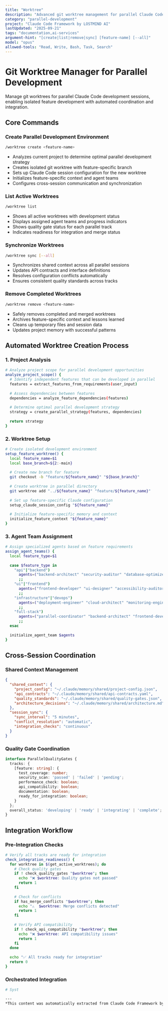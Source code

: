 ```yaml
---
title: "Worktree"
description: "Advanced git worktree management for parallel Claude Code development sessions"
category: "parallel-development"
project: "Claude Code Framework by LOSTMIND AI"
lastUpdated: "2025-09-21"
tags: "documentation,ai-services"
argument-hint: "[create|list|remove|sync] [feature-name] [--all]"
model: "opus"
allowed-tools: "Read, Write, Bash, Task, Search"
---
```


# Git Worktree Manager for Parallel Development

Manage git worktrees for parallel Claude Code development sessions, enabling isolated feature development with automated coordination and integration.

## Core Commands

### Create Parallel Development Environment
```bash
/worktree create <feature-name>
```
- Analyzes current project to determine optimal parallel development strategy
- Creates isolated git worktree with feature-specific branch
- Sets up Claude Code session configuration for the new worktree
- Initializes feature-specific context and agent teams
- Configures cross-session communication and synchronization

### List Active Worktrees
```bash
/worktree list
```
- Shows all active worktrees with development status
- Displays assigned agent teams and progress indicators
- Shows quality gate status for each parallel track
- Indicates readiness for integration and merge status

### Synchronize Worktrees
```bash
/worktree sync [--all]
```
- Synchronizes shared context across all parallel sessions
- Updates API contracts and interface definitions
- Resolves configuration conflicts automatically
- Ensures consistent quality standards across tracks

### Remove Completed Worktrees
```bash
/worktree remove <feature-name>
```
- Safely removes completed and merged worktrees
- Archives feature-specific context and lessons learned
- Cleans up temporary files and session data
- Updates project memory with successful patterns

## Automated Worktree Creation Process

### 1. Project Analysis
```bash
# Analyze project scope for parallel development opportunities
analyze_project_scope() {
  # Identify independent features that can be developed in parallel
  features = extract_features_from_requirements(user_input)
  
  # Assess dependencies between features
  dependencies = analyze_feature_dependencies(features)
  
  # Determine optimal parallel development strategy
  strategy = create_parallel_strategy(features, dependencies)
  
  return strategy
}
```

### 2. Worktree Setup
```bash
# Create isolated development environment
setup_feature_worktree() {
  local feature_name=$1
  local base_branch=${2:-main}
  
  # Create new branch for feature
  git checkout -b "feature/${feature_name}" "${base_branch}"
  
  # Create worktree in parallel directory
  git worktree add "../${feature_name}" "feature/${feature_name}"
  
  # Set up feature-specific Claude configuration
  setup_claude_session_config "${feature_name}"
  
  # Initialize feature-specific memory and context
  initialize_feature_context "${feature_name}"
}
```

### 3. Agent Team Assignment
```bash
# Assign specialized agents based on feature requirements
assign_agent_teams() {
  local feature_type=$1
  
  case $feature_type in
    "api"|"backend")
      agents=("backend-architect" "security-auditor" "database-optimizer" "test-automator")
      ;;
    "ui"|"frontend") 
      agents=("frontend-developer" "ui-designer" "accessibility-auditor" "performance-engineer")
      ;;
    "infrastructure"|"devops")
      agents=("deployment-engineer" "cloud-architect" "monitoring-engineer" "security-auditor")
      ;;
    "full-stack")
      agents=("parallel-coordinator" "backend-architect" "frontend-developer" "test-automator" "deployment-engineer")
      ;;
  esac
  
  initialize_agent_team $agents
}
```

## Cross-Session Coordination

### Shared Context Management
```json
{
  "shared_context": {
    "project_config": "~/.claude/memory/shared/project-config.json",
    "api_contracts": "~/.claude/memory/shared/api-contracts.yaml", 
    "quality_standards": "~/.claude/memory/shared/quality-gates.json",
    "architecture_decisions": "~/.claude/memory/shared/architecture.md"
  },
  "session_sync": {
    "sync_interval": "5 minutes",
    "conflict_resolution": "automatic",
    "integration_checks": "continuous"
  }
}
```

### Quality Gate Coordination
```typescript
interface ParallelQualityGates {
  tracks: {
    [feature: string]: {
      test_coverage: number;
      security_scan: 'passed' | 'failed' | 'pending';
      performance_check: boolean;
      api_compatibility: boolean;
      documentation: boolean;
      ready_for_integration: boolean;
    }
  };
  overall_status: 'developing' | 'ready' | 'integrating' | 'complete';
}
```

## Integration Workflow

### Pre-Integration Checks
```bash
# Verify all tracks are ready for integration
check_integration_readiness() {
  for worktree in $(get_active_worktrees); do
    # Check quality gates
    if ! check_quality_gates "$worktree"; then
      echo "❌ $worktree: Quality gates not passed"
      return 1
    fi
    
    # Check for conflicts
    if has_merge_conflicts "$worktree"; then
      echo "⚠️  $worktree: Merge conflicts detected"
      return 1
    fi
    
    # Verify API compatibility
    if ! check_api_compatibility "$worktree"; then
      echo "❌ $worktree: API compatibility issues"
      return 1
    fi
  done
  
  echo "✅ All tracks ready for integration"
  return 0
}
```

### Orchestrated Integration
```bash
# Syst

---
*This content was automatically extracted from Claude Code Framework by LOSTMIND AI. For the most up-to-date information, refer to the source project.*
